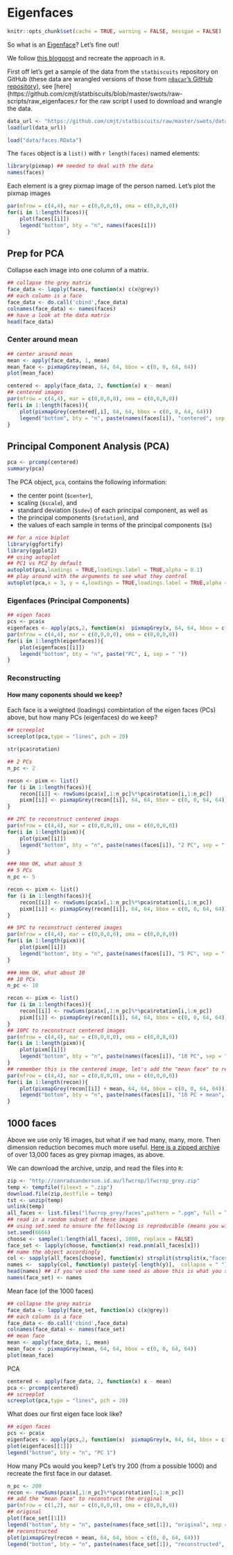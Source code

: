 # Eigenfaces

```r
knitr::opts_chunk$set(cache = TRUE, warning = FALSE, messgae = FALSE)
```

So what is an [Eigenface](https://en.wikipedia.org/wiki/Eigenface)? Let's fine out!

We follow [this blogpost](https://towardsdatascience.com/eigenfaces-recovering-humans-from-ghosts-17606c328184) and recreate the approach in `R`.

First off let's get a sample of the data from the `statbiscuits` repository on GitHub (these data are wrangled versions of those from [`n0acar`'s GitHub repository](https://github.com/n0acar/eigenfaces/tree/master/lfw_cropped_gray_eigenfaces)), see [here](https://github.com/cmjt/statbiscuits/blob/master/swots/raw-scripts/raw_eigenfaces.r for the raw script I used to download and wrangle the data.

```r
data_url <- "https://github.com/cmjt/statbiscuits/raw/master/swots/data/faces.RData"
load(url(data_url))
```

```r
load("data/faces.RData")
```

The `faces` object is a `list()` with `r length(faces)` named elements:

```r
library(pixmap) ## needed to deal with the data
names(faces)
```

Each element is a grey pixmap image of the person named. Let's plot the pixmap images

```r
par(mfrow = c(4,4), mar = c(0,0,0,0), oma = c(0,0,0,0))
for(i in 1:length(faces)){
    plot(faces[[i]])
    legend("bottom", bty = "n", names(faces[i]))
}
```

## Prep for PCA

Collapse each image into one column of a matrix.

```r
## collapse the grey matrix
face_data <- lapply(faces, function(x) c(x@grey))
## each column is a face
face_data <- do.call('cbind',face_data)
colnames(face_data) <- names(faces)
## have a look at the data matrix
head(face_data)
```

### Center around mean

```r
## center around mean
mean <- apply(face_data, 1, mean)
mean_face <- pixmapGrey(mean, 64, 64, bbox = c(0, 0, 64, 64))
plot(mean_face)
```

```r
centered <- apply(face_data, 2, function(x) x - mean)
## centered images
par(mfrow = c(4,4), mar = c(0,0,0,0), oma = c(0,0,0,0))
for(i in 1:length(faces)){
    plot(pixmapGrey(centered[,i], 64, 64, bbox = c(0, 0, 64, 64)))
    legend("bottom", bty = "n", paste(names(faces[i]), "centered", sep = " "))
}
```

## Principal Component Analysis (PCA)

```r
pca <- prcomp(centered)
summary(pca)

```


The PCA object, `pca`, contains the following information:

  - the center point (`$center`), 
  - scaling (`$scale`), and
  - standard deviation (`$sdev`) of each principal component, as well as
   - the principal components (`$rotation`), and
   - the values of each sample in terms of the principal components (`$x`)



```r
## for a nice biplot
library(ggfortify)
library(ggplot2)
## using autoplot
## PC1 vs PC2 by default
autoplot(pca,loadings = TRUE,loadings.label = TRUE,alpha = 0.1)
## play around with the arguments to see what they control
autoplot(pca,x = 3, y = 4,loadings = TRUE,loadings.label = TRUE,alpha = 0.1)
```

### Eigenfaces (Principal Components)

```r
## eigen faces
pcs <- pca$x
eigenfaces <- apply(pcs,2, function(x)  pixmapGrey(x, 64, 64, bbox = c(0, 0, 64, 64)))
par(mfrow = c(4,4), mar = c(0,0,0,0), oma = c(0,0,0,0))
for(i in 1:length(eigenfaces)){
    plot(eigenfaces[[i]])
    legend("bottom", bty = "n", paste("PC", i, sep = " "))
}
```

### Reconstructing

#### How many coponents should we keep?
 
Each face is a weighted (loadings) combintation of the eigen faces (PCs) above, but how many PCs (eigenfaces) do we keep?
 
```r
## screeplot
screeplot(pca,type = "lines", pch = 20)
```


```r
str(pca$rotation)
```

```r
## 2 PCs
n_pc <- 2

recon <- pixm <- list()
for (i in 1:length(faces)){
    recon[[i]] <- rowSums(pca$x[,1:n_pc]%*%pca$rotation[i,1:n_pc])
    pixm[[i]] <- pixmapGrey(recon[[i]], 64, 64, bbox = c(0, 0, 64, 64))
}

## 2PC to reconstruct centered imags
par(mfrow = c(4,4), mar = c(0,0,0,0), oma = c(0,0,0,0))
for(i in 1:length(pixm)){
    plot(pixm[[i]])
    legend("bottom", bty = "n", paste(names(faces[i]), "2 PC", sep = " "))
}

### Hmm OK, what about 5
## 5 PCs
n_pc <- 5

recon <- pixm <- list()
for (i in 1:length(faces)){
    recon[[i]] <- rowSums(pca$x[,1:n_pc]%*%pca$rotation[i,1:n_pc])
    pixm[[i]] <- pixmapGrey(recon[[i]], 64, 64, bbox = c(0, 0, 64, 64))
}

## 5PC to reconstruct centered images
par(mfrow = c(4,4), mar = c(0,0,0,0), oma = c(0,0,0,0))
for(i in 1:length(pixm)){
    plot(pixm[[i]])
    legend("bottom", bty = "n", paste(names(faces[i]), "5 PC", sep = " "))
}

```

```r
### Hmm OK, what about 10
## 10 PCs
n_pc <- 10

recon <- pixm <- list()
for (i in 1:length(faces)){
    recon[[i]] <- rowSums(pca$x[,1:n_pc]%*%pca$rotation[i,1:n_pc])
    pixm[[i]] <- pixmapGrey(recon[[i]], 64, 64, bbox = c(0, 0, 64, 64))
}
## 10PC to reconstruct centered images
par(mfrow = c(4,4), mar = c(0,0,0,0), oma = c(0,0,0,0))
for(i in 1:length(pixm)){
    plot(pixm[[i]])
    legend("bottom", bty = "n", paste(names(faces[i]), "10 PC", sep = " "))
}
## remember this is the centered image, let's add the "mean face" to reconstruct the original
par(mfrow = c(4,4), mar = c(0,0,0,0), oma = c(0,0,0,0))
for(i in 1:length(recon)){
    plot(pixmapGrey(recon[[i]] + mean, 64, 64, bbox = c(0, 0, 64, 64)))
    legend("bottom", bty = "n", paste(names(faces[i]), "10 PC + mean", sep = " "))
}
```


## 1000 faces

Above we use only 16 images, but what if we had many, many, more. Then dimension reduction becomes much more useful. [Here is a zipped archive](http://conradsanderson.id.au/lfwcrop/lfwcrop_grey.zip) of over 13,000 faces as grey pixmap images, as above.

We can download the archive, unzip, and read the files into `R`:

```r
zip <- "http://conradsanderson.id.au/lfwcrop/lfwcrop_grey.zip"
temp <- tempfile(fileext = ".zip")
download.file(zip,destfile = temp)
tst <- unzip(temp)
unlink(temp)
all_faces <- list.files("lfwcrop_grey/faces",pattern = ".pgm", full = TRUE)
## read in a random subset of these images
## using set.seed to ensure the following is reproducible (means you will get the same subset)
set.seed(6666)
choose <- sample(1:length(all_faces), 1000, replace = FALSE)
face_set <- lapply(choose, function(x) read.pnm(all_faces[x]))
## name the object accordingly
col <- sapply(all_faces[choose], function(x) strsplit(strsplit(x,"faces/")[[1]][2],"_")[[1]])
names <-  sapply(col, function(y) paste(y[-length(y)],  collapse = " ")); names(names) <- NULL
head(names) ## if you've used the same seed as above this is what you should see
names(face_set) <- names
```

Mean face (of the 1000 faces)

```r
## collapse the grey matrix
face_data <- lapply(face_set, function(x) c(x@grey))
## each column is a face
face_data <- do.call('cbind',face_data)
colnames(face_data) <- names(face_set)
## mean face
mean <- apply(face_data, 1, mean)
mean_face <- pixmapGrey(mean, 64, 64, bbox = c(0, 0, 64, 64))
plot(mean_face)
```

PCA

```r
centered <- apply(face_data, 2, function(x) x - mean)
pca <- prcomp(centered)
## screeplot
screeplot(pca,type = "lines", pch = 20)
```

What does our first eigen face look like?

```r
## eigen faces
pcs <- pca$x
eigenfaces <- apply(pcs,2, function(x)  pixmapGrey(x, 64, 64, bbox = c(0, 0, 64, 64)))
plot(eigenfaces[[1]])
legend("bottom", bty = "n", "PC 1")
```

How many PCs would you keep? Let's try 200 (from a possible 1000) and recreate the first face in our dataset.


```r
n_pc <- 200
recon <- rowSums(pca$x[,1:n_pc]%*%pca$rotation[1,1:n_pc])
## add the "mean face" to reconstruct the original
par(mfrow = c(1,2), mar = c(0,0,0,0), oma = c(0,0,0,0))
## original
plot(face_set[[1]])
legend("bottom", bty = "n", paste(names(face_set[1]), "original", sep = " "))
## reconstructed
plot(pixmapGrey(recon + mean, 64, 64, bbox = c(0, 0, 64, 64)))
legend("bottom", bty = "n", paste(names(face_set[1]), "reconstructed", sep = " "))
```